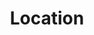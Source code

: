 ---
individual-type: "menu-page"
position: 2
id: 2
title: "Location"
slug: "/location"
image: "img/location_hero_img.jpg"
status: ""
locations: [
    {"title": "Opfinger Hütte"  , "adress": "Freiburger Str., 79112 Freiburg im Breisgau", "img": "img/location.png", "url": "https://goo.gl/maps/k54wNdbWjpwsEHXu6"}
]
---